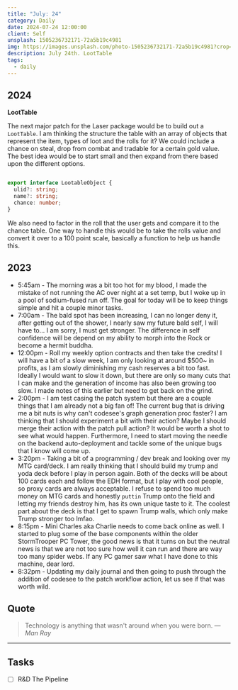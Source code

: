 ```yaml
---
title: "July: 24"
category: Daily
date: 2024-07-24 12:00:00
client: Self
unsplash: 1505236732171-72a5b19c4981
img: https://images.unsplash.com/photo-1505236732171-72a5b19c4981?crop=entropy&cs=srgb&fm=jpg&ixid=MnwzNjM5Nzd8MHwxfHJhbmRvbXx8fHx8fHx8fDE2ODE3NDg2ODY&ixlib=rb-4.0.3&q=85
description: July 24th. LootTable
tags:
  - daily
---
```



## 2024

**LootTable**

The next major patch for the Laser package would be to build out a `LootTable`.
I am thinking the structure the table with an array of objects that represent the item, types of loot and the rolls for it?
We could include a chance on steal, drop from combat and tradable for a certain gold value.
The best idea would be to start small and then expand from there based upon the different options.

```ts

export interface LootableObject {
  ulid?: string;
  name?: string;
  chance: number; 
}

```

We also need to factor in the roll that the user gets and compare it to the chance table.
One way to handle this would be to take the rolls value and convert it over to a 100 point scale, basically a function to help us handle this.


<Adsense />

## 2023
- 5:45am - The morning was a bit too hot for my blood, I made the mistake of not running the AC over night at a set temp, but I woke up in a pool of sodium-fused run off. The goal for today will be to keep things simple and hit a couple minor tasks.
- 7:00am - The bald spot has been increasing, I can no longer deny it, after getting out of the shower, I nearly saw my future bald self, I will have to... I am sorry, I must get stronger. The difference in self confidence will be depend on my ability to morph into the Rock or become a hermit buddha. 
- 12:00pm - Roll my weekly option contracts and then take the credits! I will have a bit of a slow week, I am only looking at around $500~ in profits, as I am slowly diminishing my cash reserves a bit too fast. Ideally I would want to slow it down, but there are only so many cuts that I can make and the generation of income has also been growing too slow. I made notes of this earlier but need to get back on the grind.
- 2:00pm - I am test casing the patch system but there are a couple things that I am already not a big fan of! The current bug that is driving me a bit nuts is why can't codesee's graph generation proc faster? I am thinking that I should experiment a bit with their action? Maybe I should merge their action with the patch pull action? It would be worth a shot to see what would happen. Furthermore, I need to start moving the needle on the backend auto-deployment and tackle some of the unique bugs that I know will come up.
- 3:20pm - Taking a bit of a programming / dev break and looking over my MTG card/deck. I am really thinking that I should build my trump and yoda deck before I play in person again. Both of the decks will be about 100 cards each and follow the EDH format, but I play with cool people, so proxy cards are always acceptable. I refuse to spend too much money on MTG cards and honestly `puttin` Trump onto the field and letting my friends destroy him, has its own unique taste to it. The coolest part about the deck is that I get to spawn Trump walls, which only make Trump stronger too lmfao. 
- 8:15pm - Mini Charles aka Charlie needs to come back online as well. I started to plug some of the base components within the older StormTrooper PC Tower, the good news is that it turns on but the neutral news is that we are not too sure how well it can run and there are way too many spider webs. If any PC gamer saw what I have done to this machine, dear lord.
- 8:32pm - Updating my daily journal and then going to push through the addition of codesee to the patch workflow action, let us see if that was worth wild. 

## Quote

> Technology is anything that wasn't around when you were born.
> — <cite>Man Ray</cite>

---

## Tasks

- [ ] R&D The Pipeline